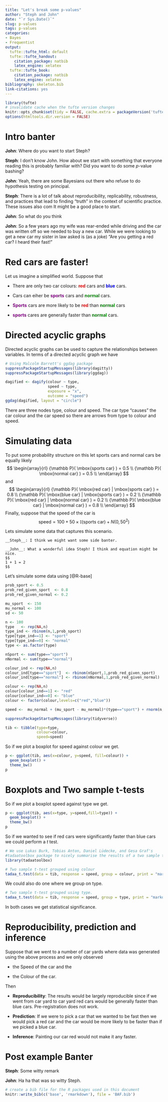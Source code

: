 ```yaml
---
title: "Let's break some p-values"
author: "Steph and John"
date: "`r Sys.Date()`"
slug: p-values
tags: p-values
categories:
- Bayes
- Frequentist
output:
  tufte::tufte_html: default
  tufte::tufte_handout:
    citation_package: natbib
    latex_engine: xelatex
  tufte::tufte_book:
    citation_package: natbib
    latex_engine: xelatex
bibliography: skeleton.bib
link-citations: yes
---
```


```r
library(tufte)
# invalidate cache when the tufte version changes
knitr::opts_chunk$set(tidy = FALSE, cache.extra = packageVersion('tufte'))
options(htmltools.dir.version = FALSE)
```



# Intro banter

__John__: Where do you want to start Steph?

__Steph__: I don't know John. How about we start with something that everyone 
reading this is probably familiar with? Did you want to do some $p$-value bashing?

__John__: Yeah, there are some Bayesians out there who refuse to do hypothesis
testing on principal.

__Steph__: There is a lot of talk about reproducibility, replicability, robustness,
and practices that lead to finding "truth" in the context of scientific practice. 
These issues also com
It might be a good place to start.

__John__: So what do you think

__John__: So a few years ago my wife was rear-ended while driving and the
car was written off so we needed to buy a new car. While we were looking to
get a new car my sister in law asked is (as a joke) "Are you getting a red car?
I heard their fast!"

# Red cars are faster!

Let us imagine a simplified world. 
Suppose that

* There are only two car colours:
<span style="color:red">__red__</span> cars and 
<span style="color:blue">__blue__</span> cars.

* Cars can eiher be <span style="color:purple">__sports__</span> cars and 
<span style="color:green">__normal__</span> cars.

* <span style="color:purple">__Sports__</span> cars
are more likely to be <span style="color:red">__red__</span>
than <span style="color:green">__normal__</span> cars


* <span style="color:purple">__sports__</span> cares
are generally faster than 
<span style="color:green">__normal__</span> cars.

# Directed acyclic graphs

Directed acyclic graphs can be used to capture the relationships between variables.
In terms of a directed acyclic graph we have

```r
# Using Malcolm Barrett's ggdag package
suppressPackageStartupMessages(library(dagitty))
suppressPackageStartupMessages(library(ggdag))

dagified <- dagify(colour ~ type,
                   speed ~ type,
                   exposure = "x",
                   outcome = "speed")
ggdag(dagified, layout = "circle")
```

There are three nodes type, colour and speed. The car type "causes"
the car colour and the car speed so there are arrows from type to
colour and speed.

# Simulating data


To put some probability structure on this let
sports cars and normal cars be equally likely
$$
\begin{array}{rl}
{\mathbb P}( \mbox{sports car}  ) = 0.5 \\
{\mathbb P}( \mbox{normal car}  ) = 0.5 \\
\end{array}
$$
and
$$
\begin{array}{rl}
{\mathbb P}( \mbox{red car} | \mbox{sports car}  ) = 0.8 \\
{\mathbb P}( \mbox{blue car} | \mbox{sports car}  ) = 0.2 \\
{\mathbb P}( \mbox{red car} | \mbox{normal car}  ) = 0.2 \\
{\mathbb P}( \mbox{blue car} | \mbox{normal car}  ) = 0.8 \\
\end{array}
$$
Finally, suppose that the speed of the car is
$$
\mbox{speed} = 100 + 50 \times {\mathbb I}(\mbox{sports car}) + N(0,50^2)
$$

Lets simulate some data that captures this scenario.
```marginfigure
__Steph__: I think we might want some side banter.

__John__: What a wonderful idea Steph! I think and equation might be nice.
$$
1 + 1 = 2
$$
```

Let's simulate some data using  [@R-base]

```r
prob_sport <- 0.5
prob_red_given_sport  <- 0.8
prob_red_given_normal <- 0.2

mu_sport  <- 150
mu_normal <- 100
sd <- 50

n <- 100
type   <- rep(NA,n)
type_ind <- rbinom(n,1,prob_sport)
type[type_ind==1] <- "sport"
type[type_ind==0] <- "normal"
type <- as.factor(type)

nSport <- sum(type=="sport")
nNormal <- sum(type=="normal")

colour_ind <- rep(NA,n)
colour_ind[type=="sport"]  <- rbinom(nSport,1,prob_red_given_sport)
colour_ind[type=="normal"] <- rbinom(nNormal,1,prob_red_given_normal)

colour <- rep(NA,n)
colour[colour_ind==1] <- "red"
colour[colour_ind==0] <- "blue"
colour <- factor(colour,levels=c("red","blue"))

speed <-  mu_normal + (mu_sport - mu_normal)*(type=="sport") + rnorm(n,sd=50)

suppressPackageStartupMessages(library(tidyverse))

tib <- tibble(type=type,
              colour=colour,
              speed=speed)
```

So if we plot a boxplot for speed against colour we get.

```r
p <- ggplot(tib, aes(x=colour, y=speed, fill=colour)) + 
  geom_boxplot() +
  theme_bw()
p
```

# Boxplots and Two sample t-tests

So if we plot a boxplot speed against type we get.

```r
p <- ggplot(tib, aes(x=type, y=speed,fill=type)) + 
  geom_boxplot() +
  theme_bw()
p
```

So if we wanted to see if red cars were significantly faster than
blue cars we could perform a $t$ test.
```r
# We use Lukas Burk, Tobias Anton, Daniel Lüdecke, and Gesa Graf's 
#tadaatoolbox package to nicely summarise the results of a two sample t-test.
library(tadaatoolbox)

# Two sample t-test grouped using colour
tadaa_t.test(data = tib, response = speed, group = colour, print = "markdown")
```

We could also do one where we group on type.
```r
# Two sample t-test grouped using type.
tadaa_t.test(data = tib, response = speed, group = type, print = "markdown")
```

In both cases we get statistical significance.


# Reproducibility, prediction and inference

Suppose that we went to a number of car yards where data was generated
using the above process and we only observed

* the Speed of the car and the

* the Colour of the car.

Then

* __Reproducibility__: The results would be largely reproducible since
if we went from car yard to car yard red cars would be generally faster
than blue cars. 
Pre-registration does not work.


* __Prediction__: If we were to pick a car that we wanted to be fast
then we would pick a red car and the car would be more likely to be
faster than if we picked a blue car.

* __Inference__: Painting our car red would not make it any faster.


# Post example Banter

__Steph__: Some witty remark


__John__: Ha ha that was so witty Steph.



 
 
```r
# create a bib file for the R packages used in this document
knitr::write_bib(c('base', 'rmarkdown'), file = 'BAF.bib')
```
 


<br>

<br>

